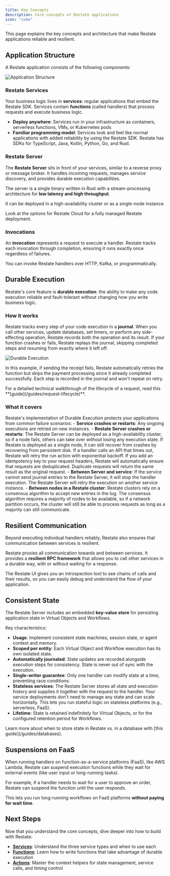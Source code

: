 ```yaml
---
title: Key Concepts
description: Core concepts of Restate applications
icon: "cube"
---
```


This page explains the key concepts and architecture that make Restate applications reliable and resilient.

## Application Structure

A Restate application consists of the following components:

<img src="/img/concepts/app_layout.svg" alt="Application Structure"/>

### Restate Services

Your business logic lives in **services**: regular applications that embed the Restate SDK. Services contain **functions** (called handlers) that process requests and execute business logic.

- **Deploy anywhere**: Services run in your infrastructure as containers, serverless functions, VMs, or Kubernetes pods
- **Familiar programming model**: Services look and feel like normal applications with added reliability by using the Restate SDK. Restate has SDKs for TypeScript, Java, Kotlin, Python, Go, and Rust.

### Restate Server

The **Restate Server** sits in front of your services, similar to a reverse proxy or message broker. It handles incoming requests, manages service discovery, and provides durable execution capabilities.

The server is a single binary written in Rust with a stream-processing architecture for **low latency and high throughput**.

It can be deployed in a high-availability cluster or as a single-node instance.

<Card title="Restate Cloud" href="https://restate.dev/cloud/" icon="cloud">
   Look at the options for Restate Cloud for a fully managed Restate deployment.
</Card>

### Invocations

An **invocation** represents a request to execute a handler. Restate tracks each invocation through completion, ensuring it runs exactly once regardless of failures.

You can invoke Restate handlers over HTTP, Kafka, or programmatically.

## Durable Execution

Restate's core feature is **durable execution**: the ability to make any code execution reliable and fault-tolerant without changing how you write business logic.

### How it works

Restate tracks every step of your code execution in a **journal**. When you call other services, update databases, set timers, or perform any side-effecting operation, Restate records both the operation and its result. If your function crashes or fails, Restate replays the journal, skipping completed steps and resuming from exactly where it left off.

<img src="/img/concepts/durable_execution_microservices.gif" alt="Durable Execution"/>

In this example, if sending the receipt fails, Restate automatically retries the function but skips the payment processing since it already completed successfully. Each step is recorded in the journal and won't repeat on retry.

<Info>
For a detailed technical walkthrough of the lifecycle of a request, read this **[guide](/guides/request-lifecycle)**.
</Info>

### What it covers

Restate's implementation of Durable Execution protects your applications from common failure scenarios:
<AccordionGroup>
    <Accordion title="Infrastructure failures (e.g. server crashes, VM restarts)">
        - **Service crashes or restarts**: Any ongoing executions are retried on new instances.
        - **Restate Server crashes or restarts**: The Restate Server can be deployed as a high-availability cluster, so if a node fails, others can take over without losing any execution state.
        If Restate is deployed as a single node, it can still recover from crashes by recovering from persistent disk.
    </Accordion>
    <Accordion title="API timeouts and downtime">
        If a handler calls an API that times out, Restate will retry the run action with exponential backoff.
    </Accordion>
    <Accordion title="Duplicate requests">
        If you add an idempotency key to your request headers, Restate will automatically ensure that requests are deduplicated.
        Duplicate requests will return the same result as the original request.
    </Accordion>
    <Accordion title="Network outages, partitions and zombie processes">
        - **Between Server and service**: If the service cannot send journal entries to the Restate Server, it will stop the handler execution. The Restate Server will retry the execution on another service instance.
        - **Between nodes in a Restate cluster**: Restate clusters rely on a consensus algorithm to accept new entries in the log. The consensus algorithm requires a majority of nodes to be available, so if a network partition occurs, the cluster will still be able to process requests as long as a majority can still communicate.
    </Accordion>
</AccordionGroup>

## Resilient Communication

Beyond executing individual handlers reliably, Restate also ensures that communication between services is resilient.

Restate proxies all communication towards and between services.
It provides a **resilient RPC framework** that allows you to call other services in a durable way, with or without waiting for a response.

The Restate UI gives you an introspection tool to see chains of calls and their results, so you can easily debug and understand the flow of your application.

## Consistent State

The Restate Server includes an embedded **key-value store** for persisting application state in Virtual Objects and Workflows.

Key characteristics:
- **Usage**: Implement consistent state machines, session state, or agent context and memory.
- **Scoped per entity**: Each Virtual Object and Workflow execution has its own isolated state.
- **Automatically journaled**: State updates are recorded alongside execution steps for consistency. State is never out of sync with the execution.
- **Single-writer guarantee**: Only one handler can modify state at a time, preventing race conditions.
- **Stateless services**: The Restate Server stores all state and execution history and supplies it together with the request to the handler. Your service deployments don't need to manage any state and can scale horizontally. This lets you run stateful logic on stateless platforms (e.g., serverless, FaaS).
- **Lifetime**: State is retained indefinitely for Virtual Objects, or for the configured retention period for Workflows.


<Info>
    Learn more about when to store state in Restate vs. in a database with [this guide](/guides/databases).
</Info>

## Suspensions on FaaS

When running handlers on function-as-a-service platforms (FaaS), like AWS Lambda, Restate can suspend execution functions while they wait for external events (like user input or long-running tasks).

For example, if a handler needs to wait for a user to approve an order, Restate can suspend the function until the user responds.

This lets you run long-running workflows on FaaS platforms **without paying for wait time**.

## Next Steps

Now that you understand the core concepts, dive deeper into how to build with Restate:

- **[Services](/basics/services)**: Understand the three service types and when to use each
- **[Functions](/basics/functions)**: Learn how to write functions that take advantage of durable execution
- **[Actions](/basics/actions)**: Master the context helpers for state management, service calls, and timing control
